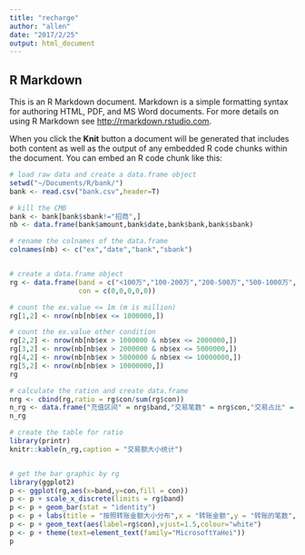 ```yaml
---
title: "recharge"
author: "allen"
date: "2017/2/25"
output: html_document
---
```



## R Markdown

This is an R Markdown document. Markdown is a simple formatting syntax for authoring HTML, PDF, and MS Word documents. For more details on using R Markdown see <http://rmarkdown.rstudio.com>.

When you click the **Knit** button a document will be generated that includes both content as well as the output of any embedded R code chunks within the document. You can embed an R code chunk like this:

```r
# load raw data and create a data.frame object
setwd("~/Documents/R/bank/")
bank <- read.csv("bank.csv",header=T)

# kill the CMB 
bank <- bank[bank$sbank!="招商",]
nb <- data.frame(bank$amount,bank$date,bank$bank,bank$sbank)

# rename the colnames of the data.frame
colnames(nb) <- c("ex","date","bank","sbank")  


# create a data.frame object
rg <- data.frame(band = c("<100万","100-200万","200-500万","500-1000万",">1000万"),
                 con = c(0,0,0,0,0))

# count the ex.value <= 1m (m is million)
rg[1,2] <- nrow(nb[nb$ex <= 1000000,])

# count the ex.value other condition
rg[2,2] <- nrow(nb[nb$ex > 1000000 & nb$ex <= 2000000,])
rg[3,2] <- nrow(nb[nb$ex > 2000000 & nb$ex <= 5000000,])
rg[4,2] <- nrow(nb[nb$ex > 5000000 & nb$ex <= 10000000,])
rg[5,2] <- nrow(nb[nb$ex > 10000000,])
rg

# calculate the ration and create data.frame
nrg <- cbind(rg,ratio = rg$con/sum(rg$con))
n_rg <- data.frame("充值区间" = nrg$band,"交易笔数" = nrg$con,"交易占比" = paste(round(nrg$ratio*100,2),"%",sep=''))
n_rg

# create the table for ratio
library(printr)
knitr::kable(n_rg,caption = "交易额大小统计")


# get the bar graphic by rg
library(ggplot2)
p <- ggplot(rg,aes(x=band,y=con,fill = con))
p <- p + scale_x_discrete(limits = rg$band)
p <- p + geom_bar(stat = "identity")
p <- p + labs(title = "按照转账金额大小分布",x = "转账金额",y = "转账的笔数",fill = "转账金额（万元）")
p <- p + geom_text(aes(label=rg$con),vjust=1.5,colour="white")
p <- p + theme(text=element_text(family="MicrosoftYaHei"))
p

```

